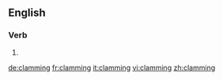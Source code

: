 ==English==

===Verb===
{{head|en|present participle}}

# {{present participle of|clam|lang=en}}

[[de:clamming]]
[[fr:clamming]]
[[it:clamming]]
[[vi:clamming]]
[[zh:clamming]]